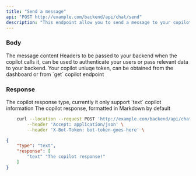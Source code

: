 ---
title: "Send a message"
api: "POST http://example.com/backend/api/chat/send"
description: "This endpoint allow you to send a message to your copilot"
---

### Body

<ParamField body="content" type="string">
  The message content
</ParamField>

<ParamField body="headers" type="array or null">
  Headers to be passed to your backend when the copilot calls it, can be used to authenticate your users or pass relevant data to your backend.
</ParamField>

<ParamField header="X-Bot-Token" type="string">
    Your copilot uniuqe token, can be obtained from the dashboard or from `get` copilot endpoint
</ParamField>

### Response

<ResponseField name="type" type="string">
  The copilot response type, currently it only support `text`
</ResponseField>

<ResponseField name="response" type="object">
  copilot information
  <Expandable title="properties">
    <ResponseField name="text" type="string">
      The copilot response, formatted in Markdown by default
    </ResponseField>
  </Expandable>
</ResponseField>


<RequestExample>

```bash Example Request
    curl --location --request POST 'http://example.com/backend/api/chat/send' \
        --header 'Accept: application/json' \
        --header 'X-Bot-Token: bot-token-goes-here' \
```

</RequestExample>

<ResponseExample>

```json Response
{
    "type": "text",
    "response": [
        "text" "The copilot response!"
    ]
}
```

</ResponseExample>

